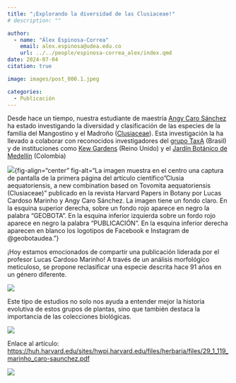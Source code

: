 ```yaml
---
title: "¡Explorando la diversidad de las Clusiaceae!"
# description: ""

author: 
  - name: "Álex Espinosa-Correa"
    email: alex.espinosa@udea.edu.co
    url: ../../people/espinosa-correa_alex/index.qmd
date: 2024-07-04
citation: true

image: images/post_000.1.jpeg

categories:
  - Publicación
---
```


Desde hace un tiempo, nuestra estudiante de maestría [Angy Caro Sánchez](../../people/caro-sanchez_angy-vanesa/index.qmd) ha estado investigando la diversidad y clasificación de las especies de la familia del Mangostino y el Madroño ([Clusiaceae](https://es.wikipedia.org/wiki/Clusiaceae)). Esta investigación la ha llevado a colaborar con reconocidos investigadores del [grupo TaxA](https://gptaxa.wixsite.com/taxa/) (Brasil) y de instituciones como [Kew Gardens](https://www.kew.org/) (Reino Unido) y el [Jardín Botánico de Medellín](https://www.botanicomedellin.org) (Colombia)

![](images/post_000.1.jpeg){fig-align="center" fig-alt="La imagen muestra en el centro una captura de pantalla de la primera página del artículo científico "Clusia aequatoriensis, a new combination based on Tovomita aequatoriensis (Clusiaceae)" publicado en la revista Harvard Papers in Botany por Lucas Cardoso Marinho y Angy Caro Sánchez. La imagen tiene un fondo claro. En la esquina superior derecha, sobre un fondo rojo aparece en negro la palabra "GEOBOTA". En la esquina inferior izquierda sobre un fordo rojo aparece en negro la palabra  "PUBLICACIÓN". En la esquina inferior derecha aparecen en blanco los logotipos de Facebook e Instagram de @geobotaudea."}

¡Hoy estamos emocionados de compartir una publicación liderada por el profesor Lucas Cardoso Marinho! A través de un análisis morfológico meticuloso, se propone reclasificar una especie descrita hace 91 años en un género diferente. 

![](images/post_000.2.jpeg){fig-align="center" fig-align="center" fig-alt="Fotografías de una muestra de herbario con varias partes de una planta, incluyendo hojas y flores, montadas en ella. Hay etiquetas y anotaciones que proporcionan información científica sobre el espécimen. La muestra incluye una etiqueta principal en la esquina inferior izquierda con texto manuscrito e impreso, etiquetas más pequeñas y un recuadro en la esquina superior derecha que muestra una vista ampliada de las flores de la planta."}

Este tipo de estudios no solo nos ayuda a entender mejor la historia evolutiva de estos grupos de plantas, sino que también destaca la importancia de las colecciones biológicas. 

![](images/post_000.3.jpeg){fig-align="center" fig-align="center" fig-alt="Captura de pantalla de una reunión de Angy Caro Sánchez con su comité tutorial."}

Enlace al artículo: <https://huh.harvard.edu/sites/hwpi.harvard.edu/files/herbaria/files/29_1_119_marinho_caro-saunchez.pdf>

![](images/post_000.4.jpeg){fig-align="center" fig-align="center" fig-alt="Imagen con fondo claro. En la parte superior aparece en rojo el texto “Escanea el QR y lee la publicación”. En el centro aparece un código QR de color rojo. En la parte inferior aparecen en rojo el doi del artículo https://reduced.to/hwtsi y en negro los logotipos de Facebook e Instagram de @geobotaudea."}
